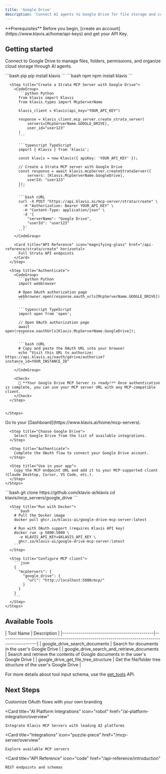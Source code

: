 ```yaml
---
title: 'Google Drive'
description: 'Connect AI agents to Google Drive for file storage and collaboration'
---
```


<Info>
  **Prerequisites**
  Before you begin, [create an account](https://www.klavis.ai/home/api-keys) and get your API Key.
</Info>

## Getting started

Connect to Google Drive to manage files, folders, permissions, and organize cloud storage through AI agents.

<Tabs>
  <Tab title="API">
    <Steps>
      <Step title="Install the SDKs (optional)">
        <CodeGroup>
          ```bash pip
          pip install klavis
          ```
          ```bash npm
          npm install klavis
          ```
        </CodeGroup>
      </Step>
      
      <Step title="Create a Strata MCP Server with Google Drive">
        <CodeGroup>
          ```python Python
          from klavis import Klavis
          from klavis.types import McpServerName
          
          klavis_client = Klavis(api_key="YOUR_API_KEY")
          
          response = klavis_client.mcp_server.create_strata_server(
              servers=[McpServerName.GOOGLE_DRIVE],
              user_id="user123"
          )
          ```
          
          ```typescript TypeScript
          import { Klavis } from 'klavis';
          
          const klavis = new Klavis({ apiKey: 'YOUR_API_KEY' });
          
          // Create a Strata MCP server with Google Drive
          const response = await klavis.mcpServer.createStrataServer({
              servers: [Klavis.McpServerName.GoogleDrive],
              userId: "user123"
          });
          ```
          
          ```bash cURL
          curl -X POST "https://api.klavis.ai/mcp-server/strata/create" \
            -H "Authorization: Bearer YOUR_API_KEY" \
            -H "Content-Type: application/json" \
            -d '{
              "serverName": "Google Drive",
              "userId": "user123"
            }'
          ```
        </CodeGroup>

        <Card title="API Reference" icon="magnifying-glass" href="/api-reference/strata/create" horizontal>
          Full Strata API endpoints
        </Card>
      </Step>
      
      <Step title="Authenticate">
        <CodeGroup>
          ```python Python
          import webbrowser
          
          # Open OAuth authorization page
          webbrowser.open(response.oauth_urls[McpServerName.GOOGLE_DRIVE])
          ```
          
          ```typescript TypeScript
          import open from 'open';
          
          // Open OAuth authorization page
          await open(response.oauthUrls[Klavis.McpServerName.GoogleDrive]);
          ```
          
          ```bash cURL
          # Copy and paste the OAuth URL into your browser
          echo "Visit this URL to authorize: https://api.klavis.ai/oauth/gdrive/authorize?instance_id=YOUR_INSTANCE_ID"
          ```
        </CodeGroup>
        
        <Check>
          🎉 **Your Google Drive MCP Server is ready!** Once authentication is complete, you can use your MCP server URL with any MCP-compatible client.
        </Check>
      </Step>
      

    </Steps>
  </Tab>
  
  <Tab title="UI">
    <Steps>
      <Step title="Open Dashboard">
        Go to your [Dashboard](https://www.klavis.ai/home/mcp-servers).
      </Step>
      
      <Step title="Choose Google Drive">
        Select Google Drive from the list of available integrations.
      </Step>
      
      <Step title="Authenticate">
        Complete the OAuth flow to connect your Google Drive account.
      </Step>
      
      <Step title="Use in your app">
        Copy the MCP endpoint URL and add it to your MCP-supported client (Claude Desktop, Cursor, VS Code, etc.).
      </Step>
    </Steps>
  </Tab>
  
  <Tab title="Open Source">
    <Steps>
      <Step title="Clone repository (for developers to build from source)">
        ```bash
        git clone https://github.com/klavis-ai/klavis
        cd klavis/mcp_servers/google_drive
        ```
      </Step>
      
      <Step title="Run with Docker">
        ```bash
        # Pull the Docker image
        docker pull ghcr.io/klavis-ai/google-drive-mcp-server:latest
        
        # Run with OAuth support (requires Klavis API key)
        docker run -p 5000:5000 \
          -e KLAVIS_API_KEY=$KLAVIS_API_KEY \
          ghcr.io/klavis-ai/google-drive-mcp-server:latest
        ```
      </Step>
      
      <Step title="Configure MCP client">
        ```json
        {
          "mcpServers": {
            "google_drive": {
              "url": "http://localhost:5000/mcp/"
            }
          }
        }
        ```
      </Step>
    </Steps>
  </Tab>
</Tabs>

## Available Tools

<Accordion title="Tools Information">
| Tool Name                                    | Description                                                                                    |
|----------------------------------------------|------------------------------------------------------------------------------------------------|
| google_drive_search_documents                | Search for documents in the user's Google Drive                                               |
| google_drive_search_and_retrieve_documents   | Search and retrieve the contents of Google documents in the user's Google Drive               |
| google_drive_get_file_tree_structure         | Get the file/folder tree structure of the user's Google Drive                                 |
</Accordion>

<Note>For more details about tool input schema, use the [get_tools](https://www.klavis.ai/docs/api-reference/mcp-server/get-tools) API.</Note>

## Next Steps

<CardGroup>
  <Card
    title="White-label Authentication"
    icon="palette"
    href="/auth/white-label"
  >
    Customize OAuth flows with your own branding
  </Card>
  
  <Card
    title="AI Platform Integrations"
    icon="robot"
    href="/ai-platform-integration/overview"
  >
    Integrate Klavis MCP Servers with leading AI platforms
  </Card>
  
  <Card
    title="Integrations"
    icon="puzzle-piece"
    href="/mcp-server/overview"
  >
    Explore available MCP servers
  </Card>
  
  <Card
    title="API Reference"
    icon="code"
    href="/api-reference/introduction"
  >
    REST endpoints and schemas
  </Card>
</CardGroup>